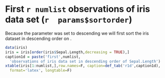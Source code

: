 # First `r numlist` observations of iris data set (`r  params$sortorder`)
Because the \mytextit{sortorder} parameter was set to descending we will first sort the iris dataset in descending order on \mytextit{Sepal.Length}.

```r
data(iris)
iris = iris[order(iris$Sepal.Length,decreasing = TRUE),]
caption1d = paste('first',numlist, 
  'observations of iris data set in descending order of Sepal.Length')
xtable(iris[1:numlist,],row.names=F, caption=def_tab('r1d',caption1d),
  format='latex', longtable=F)
```
